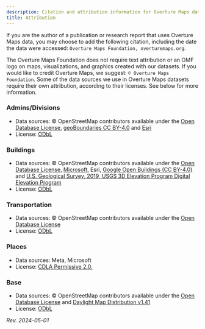 ```yaml
---
description: Citation and attribution information for Overture Maps data sources, data products, and visualizations created with Overture Maps datasets
title: Attribution
---
```


If you are the author of a publication or research report that uses Overture Maps data, you may choose to add the following citation, including the date the data were accessed: `Overture Maps Foundation, overturemaps.org`. 

The Overture Maps Foundation does not require text attribution or an OMF logo on maps, visualizations, and graphics created with our datasets. If you would like to credit Overture Maps, we suggest: `© Overture Maps Foundation`. Some of the data sources we use in Overture Maps datasets require their own attribution, according to their licenses. See below for more information.

### Admins/Divisions
- Data sources: © OpenStreetMap contributors available under the [Open Database License](https://www.openstreetmap.org/copyright), [geoBoundaries CC BY-4.0](https://www.geoboundaries.org/) and [Esri](https://www.esri.com/en-us/home) 
- License: [ODbL](https://opendatacommons.org/licenses/odbl/)

### Buildings
- Data sources: © OpenStreetMap contributors available under the [Open Database License](https://www.openstreetmap.org/copyright), [Microsoft](https://www.microsoft.com/en-us/), Esri, [Google Open Buildings (CC BY-4.0)](https://arxiv.org/abs/2107.12283) and [U.S. Geological Survey, 2019, USGS 3D Elevation Program Digital Elevation Program](https://www.usgs.gov/3d-elevation-program)
- License: [ODbL](https://opendatacommons.org/licenses/odbl/)

### Transportation
- Data sources: © OpenStreetMap contributors available under the [Open Database License](https://www.openstreetmap.org/copyright)
- License: [ODbL](https://opendatacommons.org/licenses/odbl/)

### Places
- Data sources: Meta, Microsoft
- License: [CDLA Permissive 2.0.](https://cdla.dev/permissive-2-0/)

### Base
- Data sources: © OpenStreetMap contributors available under the [Open Database License](https://www.openstreetmap.org/copyright) and [Daylight Map Distribution v1.41](https://daylightmap.org/) 
- License: [ODbL](https://opendatacommons.org/licenses/odbl/)





_Rev. 2024-05-01_